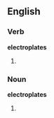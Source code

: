 ==English==
===Verb===
'''electroplates'''
#{{third-person singular of|electroplate}}

===Noun===
'''electroplates'''
#{{plural of|electroplate}}